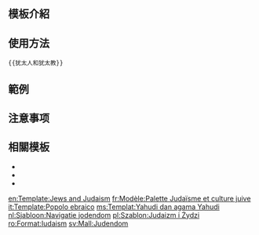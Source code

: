 <includeonly><!-- 在這裡加入模板的保護標識 --></includeonly><noinclude>{{template doc page viewed directly}}</noinclude>
<!-- 在本行下編輯模板說明 -->
== 模板介紹 ==

== 使用方法 ==

<pre>{{犹太人和犹太教}}</pre>

== 範例 ==

== 注意事项 ==

== 相關模板 ==

* {{tl|Jew}}
* {{tl|Antisemitism}}
* {{tl|犹太节日}}

<includeonly>
<!-- 本行下加入模板的分類 -->
[[Category:犹太人相关导航模板| ]]
[[Category:犹太教相关导航模板| ]]

<!-- 本行下加入模板的跨語言鏈接 -->
[[en:Template:Jews and Judaism]]
[[fr:Modèle:Palette Judaïsme et culture juive]]
[[it:Template:Popolo ebraico]]
[[ms:Templat:Yahudi dan agama Yahudi]]
[[nl:Sjabloon:Navigatie jodendom]]
[[pl:Szablon:Judaizm i Żydzi]]
[[ro:Format:Iudaism]]
[[sv:Mall:Judendom]]
</includeonly>